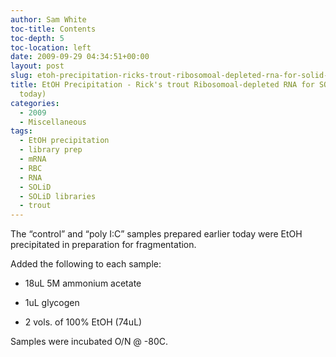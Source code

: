 ```yaml
---
author: Sam White
toc-title: Contents
toc-depth: 5
toc-location: left
date: 2009-09-29 04:34:51+00:00
layout: post
slug: etoh-precipitation-ricks-trout-ribosomoal-depleted-rna-for-solid-wtk-from-today
title: EtOH Precipitation - Rick's trout Ribosomoal-depleted RNA for SOLiD WTK (from
  today)
categories:
  - 2009
  - Miscellaneous
tags:
  - EtOH precipitation
  - library prep
  - mRNA
  - RBC
  - RNA
  - SOLiD
  - SOLiD libraries
  - trout
---
```


The "control" and "poly I:C" samples prepared earlier today were EtOH precipitated in preparation for fragmentation.

Added the following to each sample:




    
  * 18uL 5M ammonium acetate

    
  * 1uL glycogen

    
  * 2 vols. of 100% EtOH (74uL)



Samples were incubated O/N @ -80C.
